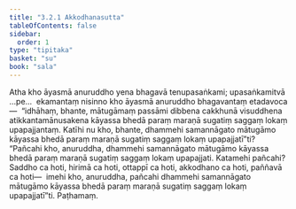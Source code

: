 ```yaml
---
title: "3.2.1 Akkodhanasutta"
tableOfContents: false
sidebar:
  order: 1
type: "tipitaka"
basket: "su"
book: "sala"
---
```



<DynamicBreadcrumb />

<Division number="294" book="sala">

<Paragraph number="1273" book="sala">
Atha kho āyasmā anuruddho yena bhagavā tenupasaṅkami; upasaṅkamitvā …pe…  ekamantaṃ nisinno kho āyasmā anuruddho bhagavantaṃ etadavoca—  “idhāhaṃ, bhante, mātugāmaṃ passāmi dibbena cakkhunā visuddhena atikkantamānusakena kāyassa bhedā paraṃ maraṇā sugatiṃ saggaṃ lokaṃ upapajjantaṃ. Katīhi nu kho, bhante, dhammehi samannāgato mātugāmo kāyassa bhedā paraṃ maraṇā sugatiṃ saggaṃ lokaṃ upapajjatī”ti?
</Paragraph>

<Paragraph number="1274" book="sala">
“Pañcahi kho, anuruddha, dhammehi samannāgato mātugāmo kāyassa bhedā paraṃ maraṇā sugatiṃ saggaṃ lokaṃ upapajjati. Katamehi pañcahi? Saddho ca hoti, hirimā ca hoti, ottappī ca hoti, akkodhano ca hoti, paññavā ca hoti—  imehi kho, anuruddha, pañcahi dhammehi samannāgato mātugāmo kāyassa bhedā paraṃ maraṇā sugatiṃ saggaṃ lokaṃ upapajjatī”ti.

</Paragraph>
</Division>

<Paragraph number="1275" type="center" book="sala">
Paṭhamaṃ.
</Paragraph>